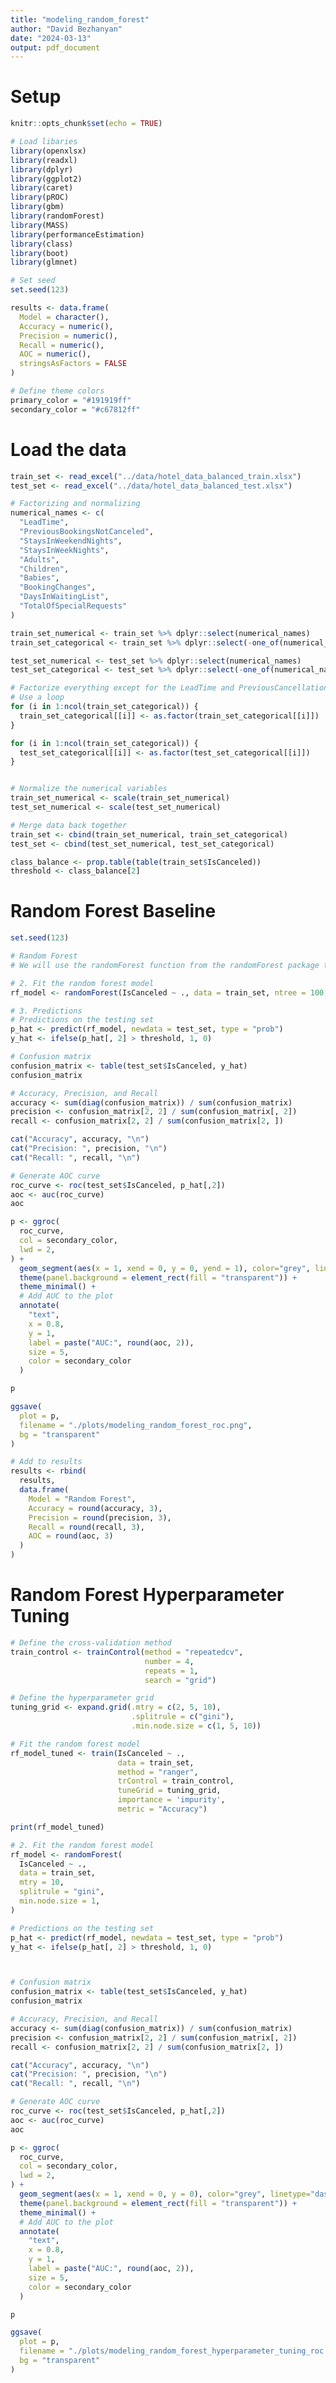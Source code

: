---
title: "modeling_random_forest"
author: "David Bezhanyan"
date: "2024-03-13"
output: pdf_document
---

# Setup
```{r, setup, include=FALSE}
knitr::opts_chunk$set(echo = TRUE)

# Load libaries
library(openxlsx)
library(readxl)
library(dplyr)
library(ggplot2)
library(caret)
library(pROC)
library(gbm)
library(randomForest)
library(MASS)
library(performanceEstimation)
library(class)
library(boot)
library(glmnet)

# Set seed
set.seed(123)

results <- data.frame(
  Model = character(),
  Accuracy = numeric(),
  Precision = numeric(),
  Recall = numeric(),
  AOC = numeric(),
  stringsAsFactors = FALSE
)

# Define theme colors
primary_color = "#191919ff"
secondary_color = "#c67812ff"
```

# Load the data
```{r data_loading}
train_set <- read_excel("../data/hotel_data_balanced_train.xlsx")
test_set <- read_excel("../data/hotel_data_balanced_test.xlsx")

# Factorizing and normalizing
numerical_names <- c(
  "LeadTime", 
  "PreviousBookingsNotCanceled", 
  "StaysInWeekendNights", 
  "StaysInWeekNights", 
  "Adults", 
  "Children", 
  "Babies", 
  "BookingChanges", 
  "DaysInWaitingList",
  "TotalOfSpecialRequests"
)

train_set_numerical <- train_set %>% dplyr::select(numerical_names)
train_set_categorical <- train_set %>% dplyr::select(-one_of(numerical_names))

test_set_numerical <- test_set %>% dplyr::select(numerical_names)
test_set_categorical <- test_set %>% dplyr::select(-one_of(numerical_names))

# Factorize everything except for the LeadTime and PreviousCancellations variables
# Use a loop
for (i in 1:ncol(train_set_categorical)) {
  train_set_categorical[[i]] <- as.factor(train_set_categorical[[i]])
}

for (i in 1:ncol(train_set_categorical)) {
  test_set_categorical[[i]] <- as.factor(test_set_categorical[[i]])
}


# Normalize the numerical variables
train_set_numerical <- scale(train_set_numerical)
test_set_numerical <- scale(test_set_numerical)

# Merge data back together
train_set <- cbind(train_set_numerical, train_set_categorical)
test_set <- cbind(test_set_numerical, test_set_categorical)

class_balance <- prop.table(table(train_set$IsCanceled))
threshold <- class_balance[2]
```

# Random Forest Baseline
```{r random_forest_baseline}

set.seed(123)

# Random Forest
# We will use the randomForest function from the randomForest package to perform random forest classification

# 2. Fit the random forest model
rf_model <- randomForest(IsCanceled ~ ., data = train_set, ntree = 100, importance = TRUE)

# 3. Predictions
# Predictions on the testing set
p_hat <- predict(rf_model, newdata = test_set, type = "prob")
y_hat <- ifelse(p_hat[, 2] > threshold, 1, 0)

# Confusion matrix
confusion_matrix <- table(test_set$IsCanceled, y_hat)
confusion_matrix

# Accuracy, Precision, and Recall
accuracy <- sum(diag(confusion_matrix)) / sum(confusion_matrix)
precision <- confusion_matrix[2, 2] / sum(confusion_matrix[, 2])
recall <- confusion_matrix[2, 2] / sum(confusion_matrix[2, ])

cat("Accuracy", accuracy, "\n")
cat("Precision: ", precision, "\n")
cat("Recall: ", recall, "\n")

# Generate AOC curve
roc_curve <- roc(test_set$IsCanceled, p_hat[,2])
aoc <- auc(roc_curve)
aoc

p <- ggroc(
  roc_curve, 
  col = secondary_color,
  lwd = 2,
) +
  geom_segment(aes(x = 1, xend = 0, y = 0, yend = 1), color="grey", linetype="dashed") +
  theme(panel.background = element_rect(fill = "transparent")) +
  theme_minimal() +
  # Add AUC to the plot
  annotate(
    "text",
    x = 0.8,
    y = 1,
    label = paste("AUC:", round(aoc, 2)),
    size = 5,
    color = secondary_color
  )

p

ggsave(
  plot = p,
  filename = "./plots/modeling_random_forest_roc.png",
  bg = "transparent"
)

# Add to results
results <- rbind(
  results,
  data.frame(
    Model = "Random Forest",
    Accuracy = round(accuracy, 3),
    Precision = round(precision, 3),
    Recall = round(recall, 3),
    AOC = round(aoc, 3)
  )
)
```

# Random Forest Hyperparameter Tuning
```{r random_forest_hyperparameter_tuning}

# Define the cross-validation method
train_control <- trainControl(method = "repeatedcv",
                              number = 4,
                              repeats = 1,
                              search = "grid")

# Define the hyperparameter grid
tuning_grid <- expand.grid(.mtry = c(2, 5, 10),
                           .splitrule = c("gini"),
                           .min.node.size = c(1, 5, 10))

# Fit the random forest model
rf_model_tuned <- train(IsCanceled ~ .,
                        data = train_set,
                        method = "ranger",
                        trControl = train_control,
                        tuneGrid = tuning_grid,
                        importance = 'impurity',
                        metric = "Accuracy")

print(rf_model_tuned)

# 2. Fit the random forest model
rf_model <- randomForest(
  IsCanceled ~ ., 
  data = train_set, 
  mtry = 10,
  splitrule = "gini",
  min.node.size = 1,
)

# Predictions on the testing set
p_hat <- predict(rf_model, newdata = test_set, type = "prob")
y_hat <- ifelse(p_hat[, 2] > threshold, 1, 0)



# Confusion matrix
confusion_matrix <- table(test_set$IsCanceled, y_hat)
confusion_matrix

# Accuracy, Precision, and Recall
accuracy <- sum(diag(confusion_matrix)) / sum(confusion_matrix)
precision <- confusion_matrix[2, 2] / sum(confusion_matrix[, 2])
recall <- confusion_matrix[2, 2] / sum(confusion_matrix[2, ])

cat("Accuracy", accuracy, "\n")
cat("Precision: ", precision, "\n")
cat("Recall: ", recall, "\n")

# Generate AOC curve
roc_curve <- roc(test_set$IsCanceled, p_hat[,2])
aoc <- auc(roc_curve)
aoc

p <- ggroc(
  roc_curve, 
  col = secondary_color,
  lwd = 2,
) +
  geom_segment(aes(x = 1, xend = 0, y = 0), color="grey", linetype="dashed") +
  theme(panel.background = element_rect(fill = "transparent")) +
  theme_minimal() +
  # Add AUC to the plot
  annotate(
    "text",
    x = 0.8,
    y = 1,
    label = paste("AUC:", round(aoc, 2)),
    size = 5,
    color = secondary_color
  )

p

ggsave(
  plot = p,
  filename = "./plots/modeling_random_forest_hyperparameter_tuning_roc.png",
  bg = "transparent"
)
```
